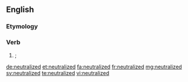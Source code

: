 ==English==

===Etymology===
{{suffix|neutralize|ed}}

===Verb===
{{head|en}}

# {{context|American spelling|lang=en}} {{alternative spelling of|neutralised|lang=en|nodot=t}}; {{en-past of|neutralize}}

[[de:neutralized]]
[[et:neutralized]]
[[fa:neutralized]]
[[fr:neutralized]]
[[mg:neutralized]]
[[sv:neutralized]]
[[te:neutralized]]
[[vi:neutralized]]